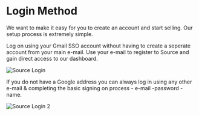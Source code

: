 # Login Method

We want to make it easy for you to create an account and start selling. Our setup process is extremely simple. 

Log on using your Gmail SSO account without having to create a seperate account from your main e-mail. Use your e-mail to register to Source and gain direct access to our dashboard.

![Source Login](/login.png)

If you do not have a Google address you can always log in using any other e-mail & completing the basic signing on process - e-mail -password -name.

![Source Login 2](/login2.png)